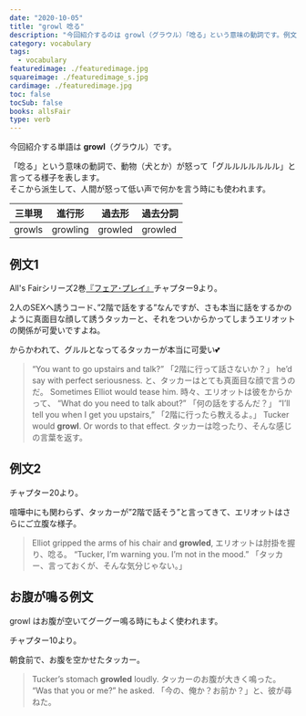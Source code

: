 ```yaml
---
date: "2020-10-05"
title: "growl 唸る"
description: "今回紹介するのは growl（グラウル）「唸る」という意味の動詞です。例文は、All's Fairシリーズ2巻『フェア･プレイ』より"
category: vocabulary
tags:
  - vocabulary
featuredimage: ./featuredimage.jpg
squareimage: ./featuredimage_s.jpg
cardimage: ./featuredimage.jpg
toc: false
tocSub: false
books: allsFair
type: verb
---
```



今回紹介する単語は __growl__（グラウル）です。

「唸る」という意味の動詞で、動物（犬とか）が怒って「グルルルルルルル」と言ってる様子を表します。  
そこから派生して、人間が怒って低い声で何かを言う時にも使われます。

|三単現|進行形|過去形|過去分詞|
|---|---|---|---|
|growls|growling|growled|growled|

## 例文1

All's Fairシリーズ2巻[『フェア･プレイ』](/mm-romance/fair-play/)チャプター9より。

2人のSEXへ誘うコード、”2階で話をする”なんですが、さも本当に話をするかのように真面目な顔して誘うタッカーと、それをついからかってしまうエリオットの関係が可愛いですよね。

からかわれて、グルルとなってるタッカーが本当に可愛い💕

<Blockquote book srcBook="fairPlay" lang="en" chapter="9">
“You want to go upstairs and talk?”
<span>「2階に行って話さないか？」</span>
he’d say with perfect seriousness.
<span>と、タッカーはとても真面目な顔で言うのだ。</span>
Sometimes Elliot would tease him.
<span>時々、エリオットは彼をからかって、</span>
“What do you need to talk about?”
<span>「何の話をするんだ？」</span>
“I’ll tell you when I get you upstairs,”
<span>「2階に行ったら教えるよ。」</span>
Tucker would <strong>growl</strong>. Or words to that effect.
<span>タッカーは唸ったり、そんな感じの言葉を返す。</span>
</Blockquote>

## 例文2

チャプター20より。

喧嘩中にも関わらず、タッカーが”2階で話そう”と言ってきて、エリオットはさらにご立腹な様子。

<Blockquote book srcBook="fairPlay" lang="en" chapter="20">
Elliot gripped the arms of his chair and <strong>growled</strong>,
<span>エリオットは肘掛を握り、唸る。</span>
“Tucker, I’m warning you. I’m not in the mood.”
<span>「タッカー、言っておくが、そんな気分じゃない。」</span>
</Blockquote>

## お腹が鳴る例文

growl はお腹が空いてグーグー鳴る時にもよく使われます。

チャプター10より。

朝食前で、お腹を空かせたタッカー。

<Blockquote book srcBook="fairPlay" lang="en" chapter="10">
Tucker’s stomach <strong>growled</strong> loudly.
<span>タッカーのお腹が大きく鳴った。</span>
“Was that you or me?” he asked.
<span>「今の、俺か？お前か？」と、彼が尋ねた。</span>
</Blockquote>

<VocabularyFooter book="fairPlay" />
